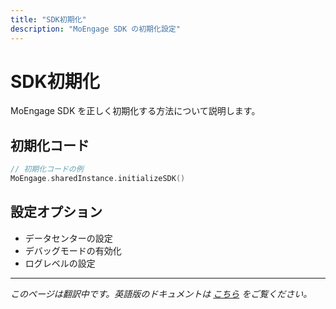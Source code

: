 ```yaml
---
title: "SDK初期化"
description: "MoEngage SDK の初期化設定"
---
```


# SDK初期化

MoEngage SDK を正しく初期化する方法について説明します。

## 初期化コード

```swift
// 初期化コードの例
MoEngage.sharedInstance.initializeSDK()
```

## 設定オプション

- データセンターの設定
- デバッグモードの有効化
- ログレベルの設定

---

*このページは翻訳中です。英語版のドキュメントは [こちら](/hc/en-us/articles/4403905438228-SDK-Initialization) をご覧ください。*
